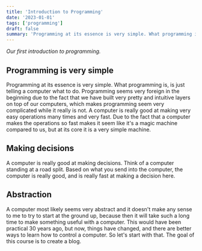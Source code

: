 ```yaml
---
title: 'Introduction to Programming'
date: '2023-01-01'
tags: ['programming']
draft: false
summary: 'Programming at its essence is very simple. What programming is, is just telling a computer what to do. Programming seems very foreign...'
---
```


*Our first introduction to programming.*

## Programming is very simple

Programming at its essence is very simple. What programming is, is just telling a computer what to do. Programming seems very foreign in the beginning due to the fact that we have built very pretty and intuitive layers on top of our computers, which makes programming seem very complicated while it really is not. A computer is really good at making very easy operations many times and very fast. Due to the fact that a computer makes the operations so fast makes it seem like it's a magic machine compared to us, but at its core it is a very simple machine.

## Making decisions

A computer is really good at making decisions. Think of a computer standing at a road split. Based on what you send into the computer, the computer is really good, and is really fast at making a decision here.

## Abstraction

A computer most likely seems very abstract and it doesn't make any sense to me to try to start at the ground up, because then it will take such a long time to make something useful with a computer. This would have been practical 30 years ago, but now, things have changed, and there are better ways to learn how to control a computer. So let's start with that. The goal of this course is to create a blog.
